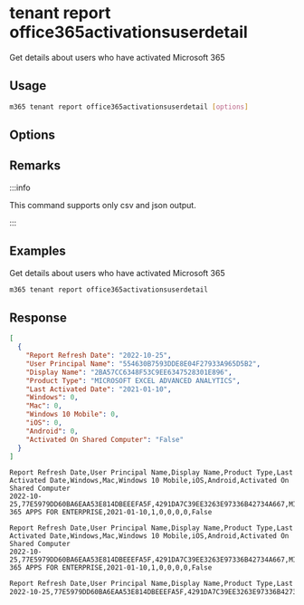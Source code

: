 
# tenant report office365activationsuserdetail

Get details about users who have activated Microsoft 365

## Usage

```sh
m365 tenant report office365activationsuserdetail [options]
```

## Options

<Global />

## Remarks

:::info

This command supports only csv and json output.

:::

## Examples

Get details about users who have activated Microsoft 365

```sh
m365 tenant report office365activationsuserdetail
```

## Response

<Tabs>
  <TabItem value="JSON">

  ```json
  [
    {
      "Report Refresh Date": "2022-10-25",
      "User Principal Name": "554630B7593DDE8E04F27933A965D5B2",
      "Display Name": "2BA57CC6348F53C9EE6347528301E896",
      "Product Type": "MICROSOFT EXCEL ADVANCED ANALYTICS",
      "Last Activated Date": "2021-01-10",
      "Windows": 0,
      "Mac": 0,
      "Windows 10 Mobile": 0,
      "iOS": 0,
      "Android": 0,
      "Activated On Shared Computer": "False"
    }
  ]
  ```

  </TabItem>
  <TabItem value="Text">

  ```text
  Report Refresh Date,User Principal Name,Display Name,Product Type,Last Activated Date,Windows,Mac,Windows 10 Mobile,iOS,Android,Activated On Shared Computer
  2022-10-25,77E5979DD60BA6EAA53E814DBEEEFA5F,4291DA7C39EE3263E97336B42734A667,MICROSOFT 365 APPS FOR ENTERPRISE,2021-01-10,1,0,0,0,0,False
  ```

  </TabItem>
  <TabItem value="CSV">

  ```csv
  Report Refresh Date,User Principal Name,Display Name,Product Type,Last Activated Date,Windows,Mac,Windows 10 Mobile,iOS,Android,Activated On Shared Computer
  2022-10-25,77E5979DD60BA6EAA53E814DBEEEFA5F,4291DA7C39EE3263E97336B42734A667,MICROSOFT 365 APPS FOR ENTERPRISE,2021-01-10,1,0,0,0,0,False
  ```

  </TabItem>
  <TabItem value="Markdown">

  ```md
  Report Refresh Date,User Principal Name,Display Name,Product Type,Last Activated Date,Windows,Mac,Windows 10 Mobile,iOS,Android,Activated On Shared Computer
  2022-10-25,77E5979DD60BA6EAA53E814DBEEEFA5F,4291DA7C39EE3263E97336B42734A667,MICROSOFT 365 APPS FOR ENTERPRISE,2021-01-10,1,0,0,0,0,False
  ```

  </TabItem>
</Tabs>

